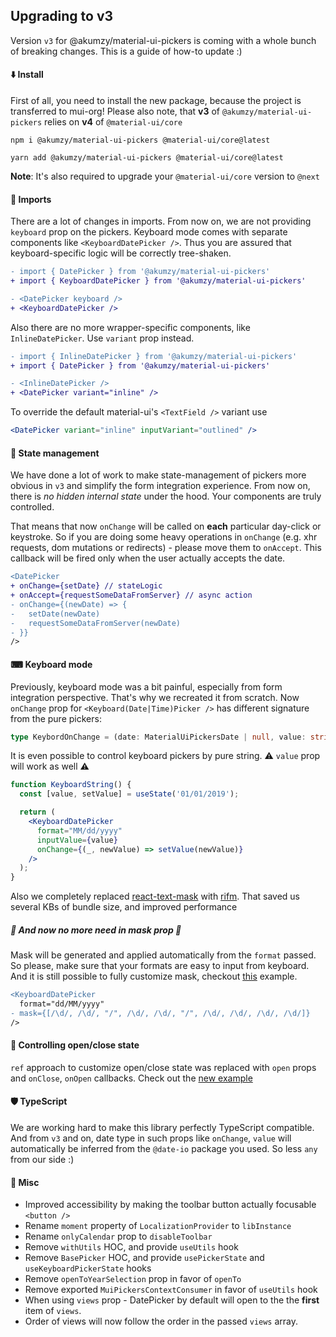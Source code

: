 
<PageMeta title="Updating to v3" />

## Upgrading to v3

Version `v3` for @akumzy/material-ui-pickers is coming with a whole bunch of breaking changes. This is a guide of how-to update :)

<Ad />

#### ⬇️ Install

First of all, you need to install the new package, because the project is transferred to mui-org!
Please also note, that **v3** of `@akumzy/material-ui-pickers` relies on **v4** of `@material-ui/core`

```
npm i @akumzy/material-ui-pickers @material-ui/core@latest

yarn add @akumzy/material-ui-pickers @material-ui/core@latest
```

**Note**: It's also required to upgrade your `@material-ui/core` version to `@next`

#### 🌚 Imports

There are a lot of changes in imports. From now on, we are not providing `keyboard` prop on the pickers.
Keyboard mode comes with separate components like `<KeyboardDatePicker />`.
Thus you are assured that keyboard-specific logic will be correctly tree-shaken.

```diff
- import { DatePicker } from '@akumzy/material-ui-pickers'
+ import { KeyboardDatePicker } from '@akumzy/material-ui-pickers'

- <DatePicker keyboard />
+ <KeyboardDatePicker />
```

Also there are no more wrapper-specific components, like `InlineDatePicker`. Use `variant` prop instead.

```diff
- import { InlineDatePicker } from '@akumzy/material-ui-pickers'
+ import { DatePicker } from '@akumzy/material-ui-pickers'

- <InlineDatePicker />
+ <DatePicker variant="inline" />
```

To override the default material-ui's `<TextField />` variant use

```jsx
<DatePicker variant="inline" inputVariant="outlined" />
```

#### 💪 State management

We have done a lot of work to make state-management of pickers more obvious in `v3` and simplify the form integration experience.
From now on, there is _no hidden internal state_ under the hood. Your components are truly controlled.

That means that now `onChange` will be called on **each** particular day-click or keystroke.
So if you are doing some heavy operations in `onChange` (e.g. xhr requests, dom mutations or redirects) -
please move them to `onAccept`. This callback will be fired only when the user actually accepts the date.

```diff
<DatePicker
+ onChange={setDate} // stateLogic
+ onAccept={requestSomeDataFromServer} // async action
- onChange={(newDate) => {
-   setDate(newDate)
-   requestSomeDataFromServer(newDate)
- }}
/>
```

#### ⌨ Keyboard mode

Previously, keyboard mode was a bit painful, especially from form integration perspective.
That's why we recreated it from scratch.
Now `onChange` prop for `<Keyboard(Date|Time)Picker />` has different signature from the pure pickers:

```ts
type KeybordOnChange = (date: MaterialUiPickersDate | null, value: string | undefined) => void;
```

It is even possible to control keyboard pickers by pure string. ⚠️ `value` prop will work as well ⚠️

```jsx
function KeyboardString() {
  const [value, setValue] = useState('01/01/2019');

  return (
    <KeyboardDatePicker
      format="MM/dd/yyyy"
      inputValue={value}
      onChange={(_, newValue) => setValue(newValue)}
    />
  );
}
```

Also we completely replaced [react-text-mask](https://www.npmjs.com/package/react-text-mask) with [rifm](https://github.com/istarkov/rifm).
That saved us several KBs of bundle size, and improved performance

##### 🎉 And now no more need in mask prop 🎉

Mask will be generated and applied automatically from the `format` passed.
So please, make sure that your formats are easy to input from keyboard.
And it is still possible to fully customize mask, checkout [this](/api/timepicker#keyboard-input) example.

```diff
<KeyboardDatePicker
  format="dd/MM/yyyy"
- mask={[/\d/, /\d/, "/", /\d/, /\d/, "/", /\d/, /\d/, /\d/, /\d/]}
/>
```

#### 🚪 Controlling open/close state

`ref` approach to customize open/close state was replaced with `open` props and `onClose`, `onOpen` callbacks.
Check out the [new example](/guides/controlling-programmatically)

#### 🛡 TypeScript

We are working hard to make this library perfectly TypeScript compatible.
And from `v3` and on, date type in such props like `onChange`, `value` will automatically be inferred from the `@date-io` package you used.
So less `any` from our side :)

#### 🙈 Misc

- Improved accessibility by making the toolbar button actually focusable `<button />`
- Rename `moment` property of `LocalizationProvider` to `libInstance`
- Rename `onlyCalendar` prop to `disableToolbar`
- Remove `withUtils` HOC, and provide `useUtils` hook
- Remove `BasePicker` HOC, and provide `usePickerState` and `useKeyboardPickerState` hooks
- Remove `openToYearSelection` prop in favor of `openTo`
- Remove exported `MuiPickersContextConsumer` in favor of `useUtils` hook
- When using `views` prop - DatePicker by default will open to the the **first** item of `views`.
- Order of views will now follow the order in the passed `views` array.
